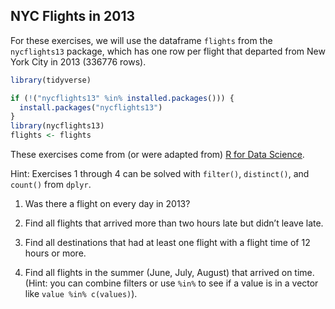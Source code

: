 ## NYC Flights in 2013

For these exercises, we will use the dataframe `flights` from the `nycflights13` package, which has one row per flight that departed from New York City in 2013 (336776 rows).

```r
library(tidyverse)

if (!("nycflights13" %in% installed.packages())) {
  install.packages("nycflights13")
}
library(nycflights13)
flights <- flights
```

These exercises come from (or were adapted from) [R for Data Science](https://r4ds.hadley.nz/data-transform.html#exercises).

Hint: Exercises 1 through 4 can be solved with `filter()`, `distinct()`, and `count()` from `dplyr`.

1. Was there a flight on every day in 2013?

2. Find all flights that arrived more than two hours late but didn’t leave late.

3. Find all destinations that had at least one flight with a flight time of 12 hours or more.

4. Find all flights in the summer (June, July, August) that arrived on time. (Hint: you can combine filters or use `%in%` to see if a value is in a vector like `value %in% c(values)`).
